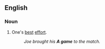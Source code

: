 {{also|agame|A-game}}

==English==

===Noun===
{{en-noun}}

# {{lb|en|US|informal}} One's [[best]] [[effort]].
#: ''Joe brought his '''A game''' to the match.''
